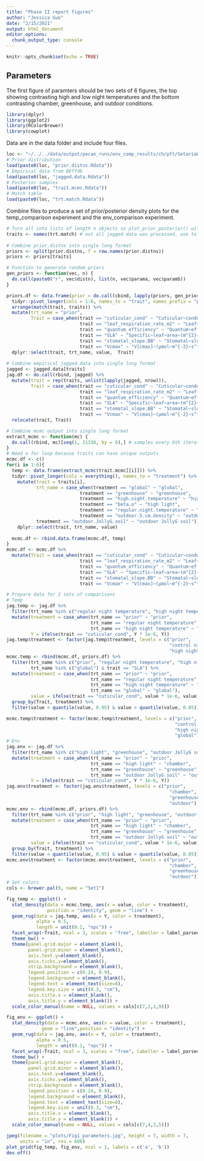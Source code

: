 ```yaml
---
title: "Phase II report figures"
author: "Jessica Guo"
date: "2/15/2021"
output: html_document
editor_options: 
  chunk_output_type: console
---
```


```r
knitr::opts_chunk$set(echo = TRUE)
```

## Parameters

The first figure of paramters should be two sets of 6 figures, the top showing contrasting high and low night temperatures and the bottom contrasting chamber, greenhouse, and outdoor conditions.  

```r
library(dplyr)
library(ggplot2)
library(RColorBrewer)
library(cowplot)
```

Data are in the data folder and include four files. 
```r
loc <- "~/../../data/output/pecan_runs/env_comp_results/ch/pft/SetariaWT_ME034/"
# Prior distribution
load(paste0(loc, "prior.distns.Rdata"))
# Empirical data from BETYdb
load(paste0(loc, "jagged.data.Rdata"))
# Posterior samples
load(paste0(loc, "trait.mcmc.Rdata"))
# Match table
load(paste0(loc, "trt.match.Rdata"))
```

Combine files to produce a set of prior/posterior density plots for the temp_comparison experiment and the env_comparison experiment. 
```r
# Turn all into lists of length n objects so plot_prior_posterior() will run evenly
traits <- names(trt.match) # not all jagged data was processed, use to select relevant traits
  
# Combine prior.distns into single long format
priors <- split(prior.distns, f = row.names(prior.distns))
priors <- priors[traits]

# Function to generate random priors
gen_priors <- function(vec, n) {
  do.call(paste0("r", vec$distn), list(n, vec$parama, vec$paramb))
}

priors.df <- data.frame(prior = do.call(cbind, lapply(priors, gen_priors, n = 1000))) %>%
  tidyr::pivot_longer(cols = 1:6, names_to = "trait", names_prefix = "prior.") %>%
  arrange(match(trait, traits)) %>%
  mutate(trt_name = "prior",
         Trait = case_when(trait == "cuticular_cond" ~ "Cuticular~conductance~(mol~m^{-2}~s^{-1})",
                           trait == "leaf_respiration_rate_m2" ~ "Leaf~respiration~(µmol~m^{-2}~s^{-1})",
                           trait == "quantum_efficiency" ~ "Quantum~efficiency",
                           trait == "SLA" ~ "Specific~leaf~area~(m^{2}~kg^{-1})",
                           trait == "stomatal_slope.BB" ~ "Stomatal~slope",
                           trait == "Vcmax" ~ "V[cmax]~(µmol~m^{-2}~s^{-1})")) %>%
  dplyr::select(trait, trt_name, value,  Trait)
              
# Combine empirical jagged.data into single long format
jagged <- jagged.data[traits]
jag.df <- do.call(rbind, jagged) %>%
  mutate(trait = rep(traits, unlist(lapply(jagged, nrow))),
         Trait = case_when(trait == "cuticular_cond" ~ "Cuticular~conductance~(mol~m^{-2}~s^{-1})",
                           trait == "leaf_respiration_rate_m2" ~ "Leaf~respiration~(µmol~m^{-2}~s^{-1})",
                           trait == "quantum_efficiency" ~ "Quantum~efficiency",
                           trait == "SLA" ~ "Specific~leaf~area~(m^{2}~kg^{-1})",
                           trait == "stomatal_slope.BB" ~ "Stomatal~slope",
                           trait == "Vcmax" ~ "V[cmax]~(µmol~m^{-2}~s^{-1})")) %>%
  relocate(trait, Trait)

# Combine mcmc output into single long format
extract_mcmc <- function(mc) {
  do.call(rbind, mc)[seq(1, 21336, by = 6),] # samples every 6th iteration
}
# Need a for loop because traits can have unique outputs
mcmc.df <- c()
for(i in 1:6){
  temp <- data.frame(extract_mcmc(trait.mcmc[[i]])) %>% 
  tidyr::pivot_longer(cols = everything(), names_to = "treatment") %>%
    mutate(trait = traits[i],
           trt_name = case_when(treatment == "global" ~ "global",
                           treatment == "greenhouse" ~ "greenhouse",
                           treatment == "high.night.temperature" ~ "high night temperature",
                           treatment == "beta.o" ~ "high light",
                           treatment == "regular.night.temperature" ~ "regular night temperature",
                           treatment == "outdoor.5.cm.density" ~ "outdoor 5 cm density",
           treatment == "outdoor.JollyG.soil" ~ "outdoor JollyG soil")) %>% 
    dplyr::select(trait, trt_name, value)
  
  mcmc.df <- rbind.data.frame(mcmc.df, temp)
}
mcmc.df <- mcmc.df %>%
  mutate(Trait = case_when(trait == "cuticular_cond" ~ "Cuticular~conductance~(mol~m^{-2}~s^{-1})",
                           trait == "leaf_respiration_rate_m2" ~ "Leaf~respiration~(µmol~m^{-2}~s^{-1})",
                           trait == "quantum_efficiency" ~ "Quantum~efficiency",
                           trait == "SLA" ~ "Specific~leaf~area~(m^{2}~kg^{-1})",
                           trait == "stomatal_slope.BB" ~ "Stomatal~slope",
                           trait == "Vcmax" ~ "V[cmax]~(µmol~m^{-2}~s^{-1})"))

# Prepare data for 2 sets of comparisons
# Temp
jag.temp <- jag.df %>%
  filter(trt_name %in% c("regular night temperature", "high night temperature")) %>%
  mutate(treatment = case_when(trt_name == "prior" ~ "prior",
                               trt_name == "regular night temperature" ~ "control night T",
                               trt_name == "high night temperature" ~ "high night T"),
         Y = ifelse(trait == "cuticular_cond", Y * 1e-6, Y))
jag.temp$treatment <- factor(jag.temp$treatment, levels = c("prior",
                                                            "control night T", 
                                                            "high night T"))
mcmc.temp <- rbind(mcmc.df, priors.df) %>%
  filter(trt_name %in% c("prior", "regular night temperature", "high night temperature") |
         trt_name %in% c("global") & trait == "SLA") %>%
  mutate(treatment = case_when(trt_name == "prior" ~ "prior",
                               trt_name == "regular night temperature" ~ "control night T",
                               trt_name == "high night temperature" ~ "high night T",
                               trt_name == "global" ~ "global"),
         value = ifelse(trait == "cuticular_cond", value * 1e-6, value)) %>%
  group_by(Trait, treatment) %>%
  filter(value < quantile(value, 0.95) & value > quantile(value, 0.05))

mcmc.temp$treatment <- factor(mcmc.temp$treatment, levels = c("prior",
                                                              "control night T", 
                                                              "high night T", 
                                                              "global"))  
# Env
jag.env <- jag.df %>%
  filter(trt_name %in% c("high light", "greenhouse", "outdoor JollyG soil"))%>%
  mutate(treatment = case_when(trt_name == "prior" ~ "prior",
                               trt_name == "high light" ~ "chamber",
                               trt_name == "greenhouse" ~ "greenhouse",
                               trt_name == "outdoor JollyG soil" ~ "outdoor"),
         Y = ifelse(trait == "cuticular_cond", Y * 1e-6, Y))
jag.env$treatment <- factor(jag.env$treatment, levels = c("prior",
                                                            "chamber", 
                                                            "greenhouse",
                                                            "outdoor")) 
mcmc.env <- rbind(mcmc.df, priors.df) %>%
  filter(trt_name %in% c("prior", "high light", "greenhouse", "outdoor JollyG soil"))%>%
  mutate(treatment = case_when(trt_name == "prior" ~ "prior",
                               trt_name == "high light" ~ "chamber",
                               trt_name == "greenhouse" ~ "greenhouse",
                               trt_name == "outdoor JollyG soil" ~ "outdoor"),
         value = ifelse(trait == "cuticular_cond", value * 1e-6, value)) %>%
  group_by(Trait, treatment) %>%
  filter(value < quantile(value, 0.95) & value > quantile(value, 0.05))
mcmc.env$treatment <- factor(mcmc.env$treatment, levels = c("prior",
                                                            "chamber", 
                                                            "greenhouse",
                                                            "outdoor")) 
# Set colors
cols <- brewer.pal(9, name = "Set1")

fig_temp <- ggplot() +
  stat_density(data = mcmc.temp, aes(x = value, color = treatment), 
               position = "identity", geom = "line") +
  geom_rug(data = jag.temp, aes(x = Y, color = treatment), 
           alpha = 0.5,
           length = unit(0.1, "npc")) +
  facet_wrap(~Trait, ncol = 3, scales = "free", labeller = label_parsed) +
  theme_bw() +
  theme(panel.grid.major = element_blank(),
        panel.grid.minor = element_blank(),
        axis.text.y=element_blank(),
        axis.ticks.y=element_blank(),
        strip.background = element_blank(),
        legend.position = c(0.24, 0.9),
        legend.background = element_blank(),
        legend.text = element_text(size=8),
        legend.key.size = unit(0.3, "cm"),
        axis.title.x = element_blank(),
        axis.title.y = element_blank()) +
  scale_color_manual(name = NULL, values = cols[c(7,2,1,9)])

fig_env <- ggplot() +
  stat_density(data = mcmc.env, aes(x = value, color = treatment),
             geom = "line",position = "identity") + 
  geom_rug(data = jag.env, aes(x = Y, color = treatment), 
           alpha = 0.5, 
           length = unit(0.1, "npc")) +
  facet_wrap(~Trait, ncol = 3, scales = "free", labeller = label_parsed) +
  theme_bw() +
  theme(panel.grid.major = element_blank(),
        panel.grid.minor = element_blank(),
        axis.text.y=element_blank(),
        axis.ticks.y=element_blank(),
        strip.background = element_blank(),
        legend.position = c(0.24, 0.9),
        legend.background = element_blank(),
        legend.text = element_text(size=8),
        legend.key.size = unit(0.3, "cm"),
        axis.title.x = element_blank(),
        axis.title.y = element_blank()) +
  scale_color_manual(name = NULL, values = cols[c(7,4,3,5)])

jpeg(filename = "plots/Fig1_parameters.jpg", height = 7, width = 7,
     units = "in", res = 600)
plot_grid(fig_temp, fig_env, ncol = 1, labels = c('a', 'b'))
dev.off()
```


